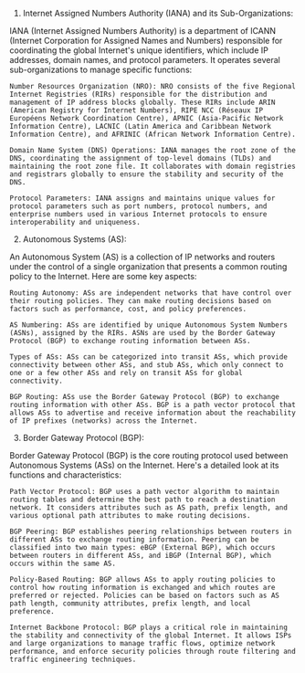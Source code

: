 
<ChatWindow />

1. Internet Assigned Numbers Authority (IANA) and its Sub-Organizations:

IANA (Internet Assigned Numbers Authority) is a department of ICANN (Internet Corporation for Assigned Names and Numbers) responsible for coordinating the global Internet's unique identifiers, which include IP addresses, domain names, and protocol parameters. It operates several sub-organizations to manage specific functions:

    Number Resources Organization (NRO): NRO consists of the five Regional Internet Registries (RIRs) responsible for the distribution and management of IP address blocks globally. These RIRs include ARIN (American Registry for Internet Numbers), RIPE NCC (Réseaux IP Européens Network Coordination Centre), APNIC (Asia-Pacific Network Information Centre), LACNIC (Latin America and Caribbean Network Information Centre), and AFRINIC (African Network Information Centre).

    Domain Name System (DNS) Operations: IANA manages the root zone of the DNS, coordinating the assignment of top-level domains (TLDs) and maintaining the root zone file. It collaborates with domain registries and registrars globally to ensure the stability and security of the DNS.

    Protocol Parameters: IANA assigns and maintains unique values for protocol parameters such as port numbers, protocol numbers, and enterprise numbers used in various Internet protocols to ensure interoperability and uniqueness.

2. Autonomous Systems (AS):

An Autonomous System (AS) is a collection of IP networks and routers under the control of a single organization that presents a common routing policy to the Internet. Here are some key aspects:

    Routing Autonomy: ASs are independent networks that have control over their routing policies. They can make routing decisions based on factors such as performance, cost, and policy preferences.

    AS Numbering: ASs are identified by unique Autonomous System Numbers (ASNs), assigned by the RIRs. ASNs are used by the Border Gateway Protocol (BGP) to exchange routing information between ASs.

    Types of ASs: ASs can be categorized into transit ASs, which provide connectivity between other ASs, and stub ASs, which only connect to one or a few other ASs and rely on transit ASs for global connectivity.

    BGP Routing: ASs use the Border Gateway Protocol (BGP) to exchange routing information with other ASs. BGP is a path vector protocol that allows ASs to advertise and receive information about the reachability of IP prefixes (networks) across the Internet.

3. Border Gateway Protocol (BGP):

Border Gateway Protocol (BGP) is the core routing protocol used between Autonomous Systems (ASs) on the Internet. Here's a detailed look at its functions and characteristics:

    Path Vector Protocol: BGP uses a path vector algorithm to maintain routing tables and determine the best path to reach a destination network. It considers attributes such as AS path, prefix length, and various optional path attributes to make routing decisions.

    BGP Peering: BGP establishes peering relationships between routers in different ASs to exchange routing information. Peering can be classified into two main types: eBGP (External BGP), which occurs between routers in different ASs, and iBGP (Internal BGP), which occurs within the same AS.

    Policy-Based Routing: BGP allows ASs to apply routing policies to control how routing information is exchanged and which routes are preferred or rejected. Policies can be based on factors such as AS path length, community attributes, prefix length, and local preference.

    Internet Backbone Protocol: BGP plays a critical role in maintaining the stability and connectivity of the global Internet. It allows ISPs and large organizations to manage traffic flows, optimize network performance, and enforce security policies through route filtering and traffic engineering techniques.
